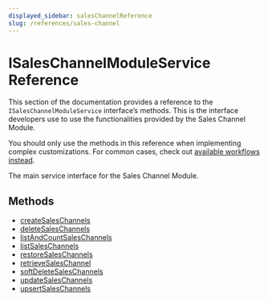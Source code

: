 ```yaml
---
displayed_sidebar: salesChannelReference
slug: /references/sales-channel
---
```



# ISalesChannelModuleService Reference

This section of the documentation provides a reference to the `ISalesChannelModuleService` interface’s methods. This is the interface developers use to use the functionalities provided by the Sales Channel Module.

<Note>

You should only use the methods in this reference when implementing complex customizations. For common cases, check out [available workflows instead](/medusa-workflows-reference).

</Note>

The main service interface for the Sales Channel Module.

## Methods

- [createSalesChannels](../../ISalesChannelModuleService/methods/sales_channel.ISalesChannelModuleService.createSalesChannels/page.mdx)
- [deleteSalesChannels](../../ISalesChannelModuleService/methods/sales_channel.ISalesChannelModuleService.deleteSalesChannels/page.mdx)
- [listAndCountSalesChannels](../../ISalesChannelModuleService/methods/sales_channel.ISalesChannelModuleService.listAndCountSalesChannels/page.mdx)
- [listSalesChannels](../../ISalesChannelModuleService/methods/sales_channel.ISalesChannelModuleService.listSalesChannels/page.mdx)
- [restoreSalesChannels](../../ISalesChannelModuleService/methods/sales_channel.ISalesChannelModuleService.restoreSalesChannels/page.mdx)
- [retrieveSalesChannel](../../ISalesChannelModuleService/methods/sales_channel.ISalesChannelModuleService.retrieveSalesChannel/page.mdx)
- [softDeleteSalesChannels](../../ISalesChannelModuleService/methods/sales_channel.ISalesChannelModuleService.softDeleteSalesChannels/page.mdx)
- [updateSalesChannels](../../ISalesChannelModuleService/methods/sales_channel.ISalesChannelModuleService.updateSalesChannels/page.mdx)
- [upsertSalesChannels](../../ISalesChannelModuleService/methods/sales_channel.ISalesChannelModuleService.upsertSalesChannels/page.mdx)
